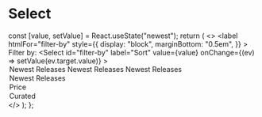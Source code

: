 
<Meta title="Select" component={Select} />

# Select

  const [value, setValue] = React.useState("newest");
  return (
    <>
      <label
        htmlFor="filter-by"
        style={{
          display: "block",
          marginBottom: "0.5em",
        }}
      >
        Filter by:
      </label>
      <Select
        id="filter-by"
        label="Sort"
        value={value}
        onChange={(ev) => setValue(ev.target.value)}
      >
        <option value="newestnew">
          Newest Releases Newest Releases Newest Releases
        </option>
        <option value="newest">Newest Releases</option>
        <option value="price">Price</option>
        <option value="curated">Curated</option>
      </Select>
    </>
  );
};

<Story name="Default">
  <ManagedSelect />
</Story>
